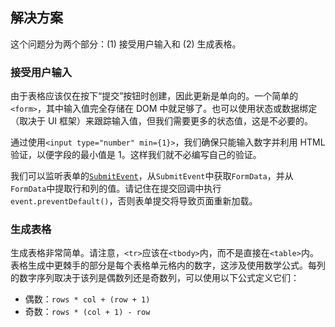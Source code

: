 ## 解决方案

这个问题分为两个部分：(1) 接受用户输入和 (2) 生成表格。

### 接受用户输入

由于表格应该仅在按下“提交”按钮时创建，因此更新是单向的。一个简单的`<form>`，其中输入值完全存储在 DOM 中就足够了。也可以使用状态或数据绑定（取决于 UI 框架）来跟踪输入值，但我们需要更多的状态值，这是不必要的。

通过使用`<input type="number" min={1}>`，我们确保只能输入数字并利用 HTML 验证，以便字段的最小值是 1。这样我们就不必编写自己的验证。

我们可以监听表单的[`SubmitEvent`](https://developer.mozilla.org/en-US/docs/Web/API/SubmitEvent)，从`SubmitEvent`中获取`FormData`，并从`FormData`中提取行和列的值。请记住在提交回调中执行`event.preventDefault()`，否则表单提交将导致页面重新加载。

### 生成表格

生成表格非常简单。请注意，`<tr>`应该在`<tbody>`内，而不是直接在`<table>`内。表格生成中更棘手的部分是每个表格单元格内的数字，这涉及使用数学公式。每列的数字序列取决于该列是偶数列还是奇数列，可以使用以下公式定义它们：

* 偶数：`rows * col + (row + 1)`
* 奇数：`rows * (col + 1) - row`
